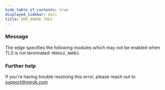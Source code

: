```yaml
---
hide_table_of_contents: true
displayed_sidebar: docs
title: ERR_NGROK_7062
---
```




### Message

The edge specifies the following modules which may not be enabled when TLS is not terminated: `MODULE_NAMES`.

<ErrorDetails error="err_ngrok_7062" />

### Further help

If you're having trouble resolving this error, please reach out to [support@ngrok.com](mailto:support@ngrok.com?subject=Help%20with%20ERR_NGROK_7062)
